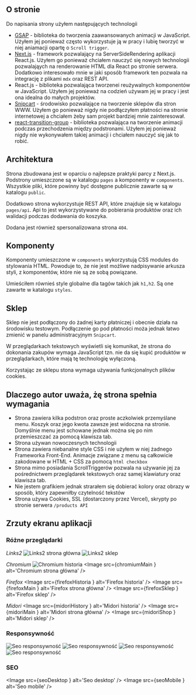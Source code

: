 




## O stronie

Do napisania strony użyłem następujących technologii

- [GSAP](https://greensock.com/gsap/) - biblioteka do tworzenia zaawansowanych animacji w JavaScript. Użyłem jej ponieważ często wykorzystuje ją w pracy i lubię tworzyć w niej aniamacji opartę o `Scroll trigger`.
- [Next.js](https://nextjs.org/) - framework pozwalający na ServerSideRendering aplikacji React.js. Użyłem go ponieważ chciałem nauczyć się nowych technologii pozwalająych na renderowanie HTML dla React po stronie serwera. Dodatkowo interesowało mnie w jaki sposób framework ten pozwala na integrację z plikami `mdx` oraz REST API.
- React.js - biblioteka pozwalająca tworzenei reużywalnych komponentów w JavaScript. Użyłem jej ponieważ na codzień używam jej w pracy i jest ona idealna do małych projektów.
- [Snipcart](https://snipcart.com/) - środowisko pozwalające na tworzenie sklepów dla stron WWW. Użyłem go ponieważ nigdy nie podłączyłem płatności na stronie internetowej a chciałem żeby sam projekt bardziej mnie zainteresował.
- [react-transition-group](https://reactcommunity.org/react-transition-group/) - biblioteka pozwalająca na tworzenie animacji podczas przechodzenia między podstronami. Użyłem jej ponieważ nigdy nie wykonywałem takiej animacji i chciałem nauczyć się jak to robić.

## Architektura

Strona zbudowana jest w oparciu o najlepsze praktyki parcy z Next.js. 
Podstrony umieszczone są w katalogu `pages` a komponenty w `components`. Wszystkie pliki, które powinny być dostępne publicznie zawarte są w katalogu `public`.

Dodatkowo strona wykorzystuje REST API, które znajduje się w katalogu `pages/api`. Api to jest wykorzystywane do pobierania produktów oraz ich walidacji podczas dodawania do koszyka.

Dodana jest również spersonalizowana strona `404`.

## Komponenty

Komponenty umieszczone w `components` wykorzystują CSS modules do stylowania HTML. Powoduje to, że nie jest możliwe nadpisywanie arkusza styli, z komponentów, które nie są ze sobą powiązane.

Umieściłem równieś style globalne dla tagów takich jak `h1,h2`. Są one zawarte w katalogu `styles`.

## Sklep

Sklep nie jest podłączony do żadnej karty płatniczej i obecnie działa na środowisku testowym. Podłączenie go pod płatności moża jednak łatwo zmienić w panelu administracyjnym `Snipcart`.

W przeglądarkach tekstowych wyświetli się komunikat, że strona do dokonania zakupów wymaga JavaScript tzn. nie da się kupić produktów w przeglądarkach, które mają tę technologię wyłączoną.

Korzystając ze sklepu stona wymaga używania funkcjonalnych plików cookies.

## Dlaczego autor uważa, żę strona spełnia wymagania

- Strona zawiera kilka podstron oraz proste aczkolwiek przemyślane menu. Koszyk oraz jego kwota zawsze jest widoczna na stronie. Domyślnie menu jest schowane jednak można się po nim przemieszczać za pomocą klawisza tab.
- Strona używan nowoczesnych technologii
- Strona zawiera niebanalne style CSS i nie użyłem w niej żadnego Frameworka Front-End. Animacje związane z menu są całkowicie zakodowane w HTML + CSS za pomocą `html checkbox`
- Strona mimo posiadania ScrollTriggerów pozwala na używanie jej za pośrednictwem przeglądarek tekstowych oraz samej klawiatury oraz klawisza tab.
- Nie jestem grafikiem jednak strarałem się dobierać kolory oraz obrazy w sposób, który zapewniłby czytelność tekstów
- Strona używa Cookies, SSL (dostarczony przez Vercel), skrypty po stronie serwera `/products API`

## Zrzuty ekranu aplikacji

### Różne przeglądarki

*Links2*
<Image src={imageLinks2} alt='Links2 strona główna' />
<Image src={imageLinks2Shop} alt='Links2 sklep' />

*Chromium*
<Image src={chromiuimHistoria} alt='Chromium historia' />
<Image src={chromiumMain     } alt='Chromium strona główna' />

*Firefox*
<Image src={firefoxHistoria  } alt='Firefox historia' />
<Image src={firefoxMain      } alt='Firefox strona główna' />
<Image src={firefoxSklep     } alt='Firefox sklep' />

*Midori*
<Image src={midoriHistory    } alt='Midori historia' />
<Image src={midoriMain       } alt='Midori strona główna' />
<Image src={midoriShop       } alt='Midori sklep' />

### Responsywność

<Image src={responsiveCookies} alt='Seo responsywność' />
<Image src={responsiveHome   } alt='Seo responsywność' />
<Image src={responsiveMain2 } alt='Seo responsywność' />
<Image src={responsiveMenu   } alt='Seo responsywność' />

### SEO
<Image src={seoDesktop   } alt='Seo desktop' />
<Image src={seoMobile } alt='Seo mobile' />


